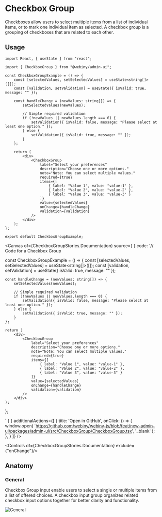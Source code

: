 

<Meta of={CheckboxGroupStories} />

# Checkbox Group

Checkboxes allow users to select multiple items from a list of individual items, or to mark one individual item as selected. A checkbox group is a grouping of checkboxes that are related to each other.

## Usage

```tsx
import React, { useState } from "react";

import { CheckboxGroup } from "@webiny/admin-ui";

const CheckboxGroupExample = () => {
    const [selectedValues, setSelectedValues] = useState<string[]>([]);
    const [validation, setValidation] = useState({ isValid: true, message: "" });

    const handleChange = (newValues: string[]) => {
        setSelectedValues(newValues);

        // Simple required validation
        if (!newValues || newValues.length === 0) {
            setValidation({ isValid: false, message: "Please select at least one option." });
        } else {
            setValidation({ isValid: true, message: "" });
        }
    };

    return (
        <div>
            <CheckboxGroup
                label="Select your preferences"
                description="Choose one or more options."
                note="Note: You can select multiple values."
                required={true}
                items={[
                    { label: "Value 1", value: "value-1" },
                    { label: "Value 2", value: "value-2" },
                    { label: "Value 3", value: "value-3" }
                ]}
                value={selectedValues}
                onChange={handleChange}
                validation={validation}
            />
        </div>
    );
};

export default CheckboxGroupExample;
```

<Canvas of={CheckboxGroupStories.Documentation} source={ { code:
`// Code for a Checkbox Group



const CheckboxGroupExample = () => {
    const [selectedValues, setSelectedValues] = useState<string[]>([]);
    const [validation, setValidation] = useState({ isValid: true, message: "" });

    const handleChange = (newValues: string[]) => {
        setSelectedValues(newValues);

        // Simple required validation
        if (!newValues || newValues.length === 0) {
            setValidation({ isValid: false, message: "Please select at least one option." });
        } else {
            setValidation({ isValid: true, message: "" });
        }
    };

    return (
        <div>
            <CheckboxGroup
                label="Select your preferences"
                description="Choose one or more options."
                note="Note: You can select multiple values."
                required={true}
                items={[
                    { label: "Value 1", value: "value-1" },
                    { label: "Value 2", value: "value-2" },
                    { label: "Value 3", value: "value-3" }
                ]}
                value={selectedValues}
                onChange={handleChange}
                validation={validation}
            />
        </div>
    );
};

` } }
        additionalActions={[
            {
                title: 'Open in GitHub',
                onClick: () => {
                    window.open(
                        'https://github.com/webiny/webiny-js/blob/feat/new-admin-ui/packages/admin-ui/src/CheckboxGroup/CheckboxGroup.tsx',
                        '_blank'
                    );
                },
            }
        ]}
/>

<Controls of={CheckboxGroupStories.Documentation} exclude={"onChange"}/>

## Anatomy

### General
Checkbox Group input enable users to select a single or multiple items from a list of offered choices. A checkbox input group organizes related checkbox input options together for better clarity and functionality.

<img src="/images/storybook/checkbox-group/general.png" alt="General"/>




